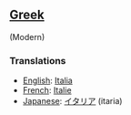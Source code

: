 ==[[Greek]]== (Modern)
===Translations===

*[[English]]: [[Italia]]
*[[French]]: [[Italie]]
*[[Japanese]]: [[イタリア]] (itaria)